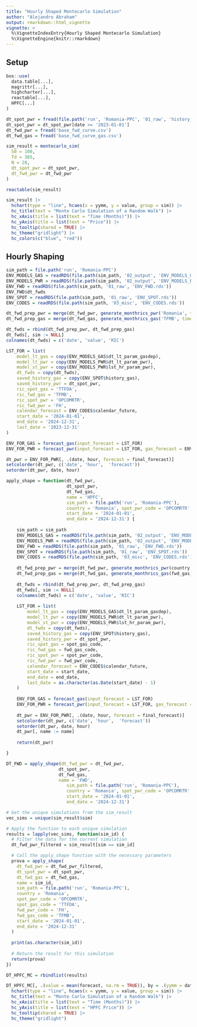 ```yaml
---
title: "Hourly Shaped Montecarlo Simulation"
author: "Alejandro Abraham"
output: rmarkdown::html_vignette
vignette: >
  %\VignetteIndexEntry{Hourly Shaped Montecarlo Simulation}
  %\VignetteEngine{knitr::rmarkdown}
---
```


## Setup

```r

box::use(
  data.table[...],
  magrittr[...],
  highcharter[...],
  reactable[...],
  HPFC[...]
)

dt_spot_pwr = fread(file.path('run', 'Romania-PPC', '01_raw', 'history_pwr.csv'))
dt_spot_pwr = dt_spot_pwr[date >= '2023-01-01']
dt_fwd_pwr = fread('base_fwd_curve.csv')
dt_fwd_gas = fread('base_fwd_curve_gas.csv')

sim_result = montecarlo_sim(
  S0 = 100,
  Td = 365,
  N = 20,
  dt_spot_pwr = dt_spot_pwr,
  dt_fwd_pwr = dt_fwd_pwr
)


```

```r
reactable(sim_result)
```


```r
sim_result |>
  hchart(type = "line", hcaes(x = yymm, y = value, group = sim)) |>
  hc_title(text = "Monte Carlo Simulation of a Random Walk") |>
  hc_xAxis(title = list(text = "Time (Months)")) |>
  hc_yAxis(title = list(text = "Price")) |>
  hc_tooltip(shared = TRUE) |>
  hc_theme("gridlight") |>
  hc_colors(c("blue", "red"))
```

## Hourly Shaping
```r
sim_path = file.path('run', 'Romania-PPC')
ENV_MODELS_GAS = readRDS(file.path(sim_path, '02_output', 'ENV_MODELS_GAS.rds'))
ENV_MODELS_PWR = readRDS(file.path(sim_path, '02_output', 'ENV_MODELS_PWR.rds'))
ENV_FWD = readRDS(file.path(sim_path, '01_raw', 'ENV_FWD.rds'))
ENV_FWD$dt_fwds
ENV_SPOT = readRDS(file.path(sim_path, '01_raw', 'ENV_SPOT.rds'))
ENV_CODES = readRDS(file.path(sim_path, '03_misc', 'ENV_CODES.rds'))

dt_fwd_prep_pwr = merge(dt_fwd_pwr, generate_monthrics_pwr('Romania', time_range = 2024), by.x = 'yymm', by.y ='date', all.x = TRUE) 
dt_fwd_prep_gas = merge(dt_fwd_gas, generate_monthrics_gas('TFMB', time_range = 2024), by.x = 'yymm', by.y ='date', all.x = TRUE) 

dt_fwds = rbind(dt_fwd_prep_pwr, dt_fwd_prep_gas)
dt_fwds[, sim := NULL]
colnames(dt_fwds) = c('date', 'value', 'RIC')

```

```r
LST_FOR = list(
    model_lt_gas = copy(ENV_MODELS_GAS$dt_lt_param_gasdep),
    model_lt_pwr = copy(ENV_MODELS_PWR$dt_lt_param_pwr),
    model_st_pwr = copy(ENV_MODELS_PWR$lst_hr_param_pwr),
    dt_fwds = copy(dt_fwds),
    saved_history_gas = copy(ENV_SPOT$history_gas),
    saved_history_pwr = dt_spot_pwr,
    ric_spot_gas = 'TTFDA',
    ric_fwd_gas = 'TFMB',
    ric_spot_pwr = 'OPCOMRTR',
    ric_fwd_pwr = 'FH',
    calendar_forecast = ENV_CODES$calendar_future,
    start_date = '2024-01-01',
    end_date = '2024-12-31',
    last_date = '2023-12-31'
) 
```

```r
ENV_FOR_GAS = forecast_gas(input_forecast = LST_FOR)
ENV_FOR_PWR = forecast_pwr(input_forecast = LST_FOR, gas_forecast = ENV_FOR_GAS)

```

```r
dt_pwr = ENV_FOR_PWR[, .(date, hour, forecast = final_forecast)]
setcolorder(dt_pwr, c('date', 'hour',  'forecast'))
setorder(dt_pwr, date, hour)
```

```r
apply_shape = function(dt_fwd_pwr,
                       dt_spot_pwr,
                       dt_fwd_gas,
                       name = 'HPFC',
                       sim_path = file.path('run', 'Romania-PPC'), 
                       country = 'Romania', spot_pwr_code = 'OPCOMRTR', spot_gas_code = 'TTFDA', fwd_pwr_code = 'FH', fwd_gas_code = 'TFMB', 
                       start_date = '2024-01-01', 
                       end_date = '2024-12-31') {
    
    sim_path = sim_path
    ENV_MODELS_GAS = readRDS(file.path(sim_path, '02_output', 'ENV_MODELS_GAS.rds'))
    ENV_MODELS_PWR = readRDS(file.path(sim_path, '02_output', 'ENV_MODELS_PWR.rds'))
    ENV_FWD = readRDS(file.path(sim_path, '01_raw', 'ENV_FWD.rds'))
    ENV_SPOT = readRDS(file.path(sim_path, '01_raw', 'ENV_SPOT.rds'))
    ENV_CODES = readRDS(file.path(sim_path, '03_misc', 'ENV_CODES.rds'))
    
    dt_fwd_prep_pwr = merge(dt_fwd_pwr, generate_monthrics_pwr(country, time_range = 2024), by.x = 'yymm', by.y ='date', all.x = TRUE) 
    dt_fwd_prep_gas = merge(dt_fwd_gas, generate_monthrics_gas(fwd_gas_code, time_range = 2024), by.x = 'yymm', by.y ='date', all.x = TRUE) 
    
    dt_fwds = rbind(dt_fwd_prep_pwr, dt_fwd_prep_gas)
    dt_fwds[, sim := NULL]
    colnames(dt_fwds) = c('date', 'value', 'RIC')
    
    LST_FOR = list(
        model_lt_gas = copy(ENV_MODELS_GAS$dt_lt_param_gasdep),
        model_lt_pwr = copy(ENV_MODELS_PWR$dt_lt_param_pwr),
        model_st_pwr = copy(ENV_MODELS_PWR$lst_hr_param_pwr),
        dt_fwds = copy(dt_fwds),
        saved_history_gas = copy(ENV_SPOT$history_gas),
        saved_history_pwr = dt_spot_pwr,
        ric_spot_gas = spot_gas_code,
        ric_fwd_gas = fwd_gas_code,
        ric_spot_pwr = spot_pwr_code,
        ric_fwd_pwr = fwd_pwr_code,
        calendar_forecast = ENV_CODES$calendar_future,
        start_date = start_date,
        end_date = end_date,
        last_date = as.character(as.Date(start_date) - 1)
    ) 
    
    ENV_FOR_GAS = forecast_gas(input_forecast = LST_FOR)
    ENV_FOR_PWR = forecast_pwr(input_forecast = LST_FOR, gas_forecast = ENV_FOR_GAS)
    
    dt_pwr = ENV_FOR_PWR[, .(date, hour, forecast = final_forecast)]
    setcolorder(dt_pwr, c('date', 'hour',  'forecast'))
    setorder(dt_pwr, date, hour)
    dt_pwr[, name := name]
    
    return(dt_pwr)

}
```

```r
DT_FWD = apply_shape(dt_fwd_pwr = dt_fwd_pwr,
                    dt_spot_pwr,
                    dt_fwd_gas,
                    name = 'FWD',
                       sim_path = file.path('run', 'Romania-PPC'), 
                       country = 'Romania', spot_pwr_code = 'OPCOMRTR', spot_gas_code = 'TTFDA', fwd_pwr_code = 'FH', fwd_gas_code = 'TFMB', 
                       start_date = '2024-01-01', 
                       end_date = '2024-12-31')
```


```r
# Get the unique simulations from the sim_result
vec_sims = unique(sim_result$sim)

# Apply the function to each unique simulation
results = lapply(vec_sims, function(sim_id) {
  # Filter the data for the current simulation
  dt_fwd_pwr_filtered = sim_result[sim == sim_id]

  # Call the apply_shape function with the necessary parameters
  prova = apply_shape(
    dt_fwd_pwr = dt_fwd_pwr_filtered,
    dt_spot_pwr = dt_spot_pwr,
    dt_fwd_gas = dt_fwd_gas,
    name = sim_id,
    sim_path = file.path('run', 'Romania-PPC'), 
    country = 'Romania',
    spot_pwr_code = 'OPCOMRTR',
    spot_gas_code = 'TTFDA',
    fwd_pwr_code = 'FH',
    fwd_gas_code = 'TFMB',
    start_date = '2024-01-01', 
    end_date = '2024-12-31'
  )
  
  print(as.character(sim_id))
  
  # Return the result for this simulation
  return(prova)
})

DT_HPFC_MC = rbindlist(results)
```

```r
DT_HPFC_MC[, .(value = mean(forecast, na.rm = TRUE)), by = .(yymm = date, sim = name)] |>
  hchart(type = "line", hcaes(x = yymm, y = value, group = sim)) |>
  hc_title(text = "Monte Carlo Simulation of a Random Walk") |>
  hc_xAxis(title = list(text = "Time (Months)")) |>
  hc_yAxis(title = list(text = "HPFC Price")) |>
  hc_tooltip(shared = TRUE) |>
  hc_theme("gridlight") 
```



